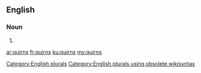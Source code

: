 ==English==

===Noun===
{{head|en}}

# {{plural of|quirn}}

[[Category:English plurals]][[Category:English plurals using obsolete wikisyntax]]

[[ar:quirns]]
[[fr:quirns]]
[[ku:quirns]]
[[my:quirns]]